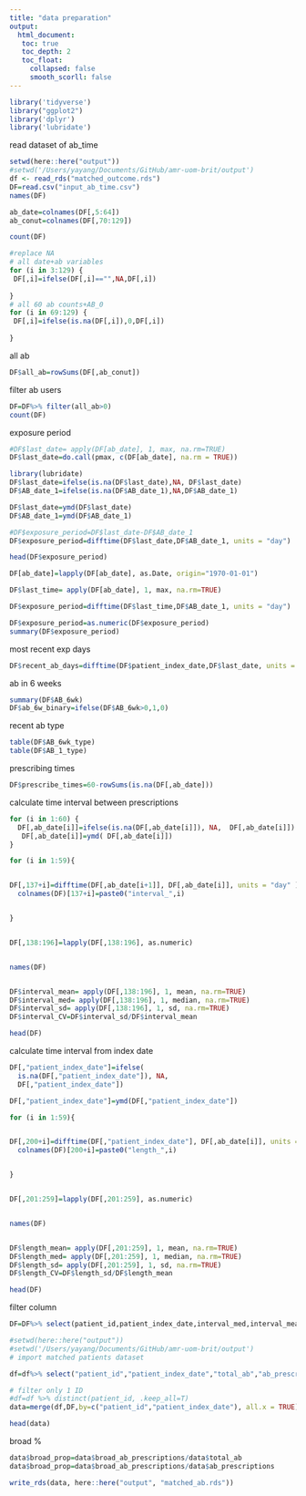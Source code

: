 ```yaml
---
title: "data preparation"
output: 
  html_document:
   toc: true
   toc_depth: 2
   toc_float:
     collapsed: false
     smooth_scorll: false
---
```


```r
library('tidyverse')
library("ggplot2")
library('dplyr')
library('lubridate')
```

read dataset of ab_time
```r
setwd(here::here("output"))
#setwd('/Users/yayang/Documents/GitHub/amr-uom-brit/output')
df <- read_rds("matched_outcome.rds")
DF=read.csv("input_ab_time.csv")
names(DF)

ab_date=colnames(DF[,5:64])
ab_conut=colnames(DF[,70:129])

count(DF)

```


```r
#replace NA
# all date+ab variables 
for (i in 3:129) {
 DF[,i]=ifelse(DF[,i]=="",NA,DF[,i])
 
}
# all 60 ab counts+AB_0
for (i in 69:129) {
 DF[,i]=ifelse(is.na(DF[,i]),0,DF[,i])
 
}
```

all ab
```r
DF$all_ab=rowSums(DF[,ab_conut])
```

filter ab users
```r
DF=DF%>% filter(all_ab>0)
count(DF)
```

exposure period
```r
#DF$last_date= apply(DF[ab_date], 1, max, na.rm=TRUE)
DF$last_date=do.call(pmax, c(DF[ab_date], na.rm = TRUE))

```



```r
library(lubridate)
DF$last_date=ifelse(is.na(DF$last_date),NA, DF$last_date)
DF$AB_date_1=ifelse(is.na(DF$AB_date_1),NA,DF$AB_date_1)

DF$last_date=ymd(DF$last_date)
DF$AB_date_1=ymd(DF$AB_date_1)

#DF$exposure_period=DF$last_date-DF$AB_date_1
DF$exposure_period=difftime(DF$last_date,DF$AB_date_1, units = "day")

head(DF$exposure_period)
```

```r

DF[ab_date]=lapply(DF[ab_date], as.Date, origin="1970-01-01")

DF$last_time= apply(DF[ab_date], 1, max, na.rm=TRUE)

DF$exposure_period=difftime(DF$last_time,DF$AB_date_1, units = "day")

DF$exposure_period=as.numeric(DF$exposure_period)
summary(DF$exposure_period)
```

most recent exp days
```r
DF$recent_ab_days=difftime(DF$patient_index_date,DF$last_date, units = "day")
```

ab in 6 weeks
```r
summary(DF$AB_6wk)
DF$ab_6w_binary=ifelse(DF$AB_6wk>0,1,0)

```

recent ab type
```r
table(DF$AB_6wk_type)
table(DF$AB_1_type)
```


prescribing times
```r
DF$prescribe_times=60-rowSums(is.na(DF[,ab_date]))
```



calculate time interval between prescriptions

```r

for (i in 1:60) {
  DF[,ab_date[i]]=ifelse(is.na(DF[,ab_date[i]]), NA,  DF[,ab_date[i]])
   DF[,ab_date[i]]=ymd( DF[,ab_date[i]])
}


```

```r
for (i in 1:59){


DF[,137+i]=difftime(DF[,ab_date[i+1]], DF[,ab_date[i]], units = "day" )
  colnames(DF)[137+i]=paste0("interval_",i)


}


DF[,138:196]=lapply(DF[,138:196], as.numeric)


names(DF)


DF$interval_mean= apply(DF[,138:196], 1, mean, na.rm=TRUE)
DF$interval_med= apply(DF[,138:196], 1, median, na.rm=TRUE)
DF$interval_sd= apply(DF[,138:196], 1, sd, na.rm=TRUE)
DF$interval_CV=DF$interval_sd/DF$interval_mean

head(DF)
```




calculate time interval from index date
```r
DF[,"patient_index_date"]=ifelse(
  is.na(DF[,"patient_index_date"]), NA, 
  DF[,"patient_index_date"])

DF[,"patient_index_date"]=ymd(DF[,"patient_index_date"])


```


```r
for (i in 1:59){


DF[,200+i]=difftime(DF[,"patient_index_date"], DF[,ab_date[i]], units = "day" )
  colnames(DF)[200+i]=paste0("length_",i)


}


DF[,201:259]=lapply(DF[,201:259], as.numeric)


names(DF)


DF$length_mean= apply(DF[,201:259], 1, mean, na.rm=TRUE)
DF$length_med= apply(DF[,201:259], 1, median, na.rm=TRUE)
DF$length_sd= apply(DF[,201:259], 1, sd, na.rm=TRUE)
DF$length_CV=DF$length_sd/DF$length_mean

head(DF)
```

filter column
```r
DF=DF%>% select(patient_id,patient_index_date,interval_med,interval_mean,interval_sd,interval_CV,prescribe_times,AB_6wk_type,,AB_6wk,ab_6w_binary,AB_1_type,recent_ab_days,exposure_period,length_mean,length_med,length_sd,length_CV)
```



```r
#setwd(here::here("output"))
#setwd('/Users/yayang/Documents/GitHub/amr-uom-brit/output')
# import matched patients dataset

df=df%>% select("patient_id","patient_index_date","total_ab","ab_prescriptions","broad_ab_prescriptions","ab_types","case","subclass")

# filter only 1 ID
#df=df %>% distinct(patient_id, .keep_all=T)
data=merge(df,DF,by=c("patient_id","patient_index_date"), all.x = TRUE)

head(data)
```

broad %
```r
data$broad_prop=data$broad_ab_prescriptions/data$total_ab
data$broad_prop=data$broad_ab_prescriptions/data$ab_prescriptions

```

```r
write_rds(data, here::here("output", "matched_ab.rds"))
```

